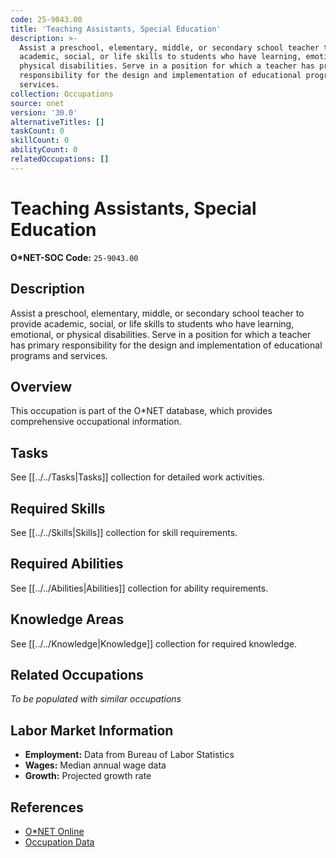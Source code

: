 ```yaml
---
code: 25-9043.00
title: 'Teaching Assistants, Special Education'
description: >-
  Assist a preschool, elementary, middle, or secondary school teacher to provide
  academic, social, or life skills to students who have learning, emotional, or
  physical disabilities. Serve in a position for which a teacher has primary
  responsibility for the design and implementation of educational programs and
  services.
collection: Occupations
source: onet
version: '30.0'
alternativeTitles: []
taskCount: 0
skillCount: 0
abilityCount: 0
relatedOccupations: []
---
```

# Teaching Assistants, Special Education

**O*NET-SOC Code:** `25-9043.00`

## Description

Assist a preschool, elementary, middle, or secondary school teacher to provide academic, social, or life skills to students who have learning, emotional, or physical disabilities. Serve in a position for which a teacher has primary responsibility for the design and implementation of educational programs and services.

## Overview

This occupation is part of the O*NET database, which provides comprehensive occupational information.

## Tasks

See [[../../Tasks|Tasks]] collection for detailed work activities.

## Required Skills

See [[../../Skills|Skills]] collection for skill requirements.

## Required Abilities

See [[../../Abilities|Abilities]] collection for ability requirements.

## Knowledge Areas

See [[../../Knowledge|Knowledge]] collection for required knowledge.

## Related Occupations

*To be populated with similar occupations*

## Labor Market Information

- **Employment:** Data from Bureau of Labor Statistics
- **Wages:** Median annual wage data
- **Growth:** Projected growth rate

## References

- [O*NET Online](https://www.onetonline.org/link/summary/25-9043.00)
- [Occupation Data](https://www.onetcenter.org/)
